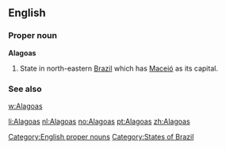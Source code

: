 ==English==

===Proper noun===
'''Alagoas'''

# State in north-eastern [[Brazil]] which has [[Maceió]] as its capital.

===See also===
[[w:Alagoas]]

[[Category:English proper nouns]]
[[Category:States of Brazil]]

[[li:Alagoas]]
[[nl:Alagoas]]
[[no:Alagoas]]
[[pt:Alagoas]]
[[zh:Alagoas]]
